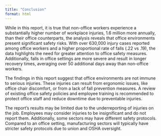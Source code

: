 ```yaml
---
title: "Conclusion"
format: html
---
```


While in this report, it is true that non-office workers experience a substantially higher number of workplace injuries, 1.6 million more annually, than their office counterparts, the analysis reveals that office environments present significant safety risks. With over 630,000 injury cases reported among office workers and a higher proportional rate of falls (.22 vs .19), the data highlights the need for greater attention to office safety measures. Additionally, falls in office settings are more severe and result in longer recovery times, averaging over 50 additional days away than non-office workers.

The findings in this report suggest that office environments are not immune to serious injuries. These injuries can result from ergonomic issues, like office chair discomfort, or from a lack of fall prevention measures. A review of existing office safety policies and employee training is recommended to protect office staff and reduce downtime due to preventable injuries.

The report’s results may be limited due to the underreporting of injuries on the job. Employees may consider injuries to be insignificant and do not report them. Additionally, some sectors may have different safety protocols. Compared to an office setting, manufacturing sectors will typically have stricter safety protocols due to union and OSHA oversight. 
